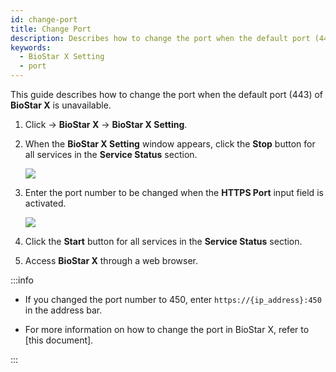 ```yaml
---
id: change-port
title: Change Port
description: Describes how to change the port when the default port (443) of BioStar X is unavailable.
keywords:
  - BioStar X Setting
  - port
---
```


This guide describes how to change the port when the default port (443) of **BioStar X** is unavailable.

1. Click <Start/> → **BioStar X** → **BioStar X Setting**.

2. When the **BioStar X Setting** window appears, click the **Stop** button for all services in the **Service Status** section.

   <Image src='/img/common/biostar-setting-window.png' alone />

3. Enter the port number to be changed when the **HTTPS Port** input field is activated.

   <Image src='/img/common/biostar-setting-change-port.png' alone />

4. Click the **Start** button for all services in the **Service Status** section.

5. Access **BioStar X** through a web browser.

:::info

* If you changed the port number to 450, enter `https://{ip_address}:450` in the address bar.

* For more information on how to change the port in BioStar X, refer to [this document].

:::
